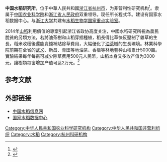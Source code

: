 {{Expand|time=2013-02-14T08:19:14+00:00 }}

'''中国水稻研究所'''，位于中華人民共和國[[浙江省|浙江省]][[杭州市|杭州市]]，为非营利性研究机构<ref>{{Cite web |url=http://www.most.gov.cn/fggw/zfwj/zfwj2002/zf02wj/zf02bfw/200312/t20031209_31478.htm |title=科学技术部、财政部、中编办关于农业部等九个部门所属科研机构改革方案的批复 |accessdate=2012-03-27 |archive-date=2015-12-08 |archive-url=https://web.archive.org/web/20151208074656/http://www.most.gov.cn/fggw/zfwj/zfwj2002/zf02wj/zf02bfw/200312/t20031209_31478.htm |dead-url=no }}</ref>。隶属于[[中国农业科学院|中国农业科学院]]和[[浙江省人民政府|浙江省人民政府]]双重领导。现任所长程式华。建设有国家水稻数据中心。与[[浙江大学|浙江大学]]共建有[[水稻生物学国家重点实验室|水稻生物学国家重点实验室]]。

2014年[[山稻|山稻]]利用價值的專案引起浙江省政协高度关注，中國水稻研究所視為農民脫貧的另類方法，若將油茶樹和山稻穿插種植，稻長得比草快反壓制了雜草的生長，稻米收穫後還能賣錢補貼除草費用，大幅優化了[[油茶|油茶]]樹的生長環境。林業科學院前期在全省的[[武义|武义]]、新昌、青田等地油茶、香榧等林地套种山稻累计5000亩。實驗結果每年每亩可减少除草费用500元人民幣，山稻本身又多收产值为3000元，讓樹類每亩增加产值可达2万元。<ref>{{Cite web |url=http://www.zjforestry.ac.cn/NewsInfo.asp?ID=2365 |title=山稻新技术引起省政协高度关注 |accessdate=2015-12-01 |archive-date=2016-03-04 |archive-url=https://web.archive.org/web/20160304080504/http://www.zjforestry.ac.cn/NewsInfo.asp?ID=2365 |dead-url=no }}</ref>

== 参考文献 ==
{{Reflist|30em}}

== 外部链接 ==
* [http://www.chinariceinfo.com/ 中国水稻信息网]{{Wayback|url=http://www.chinariceinfo.com/ |date=20120404220324 }}
* [http://www.ricedata.cn/ 国家水稻数据中心]{{Wayback|url=http://www.ricedata.cn/ |date=20120419001759 }}

[[Category:中华人民共和国农业科学研究机构|Category:中华人民共和国农业科学研究机构]]
[[Category:中华人民共和国非营利组织|Category:中华人民共和国非营利组织]]
[[Category:水稻|Category:水稻]]
[[Category:杭州科研机构|Category:杭州科研机构]]